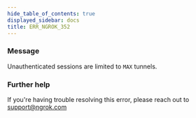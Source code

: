 ```yaml
---
hide_table_of_contents: true
displayed_sidebar: docs
title: ERR_NGROK_352
---
```


### Message

Unauthenticated sessions are limited to `MAX` tunnels.

### Further help

If you're having trouble resolving this error, please reach out to [support@ngrok.com](mailto:support@ngrok.com?subject=Help%20with%20ERR_NGROK_352)
